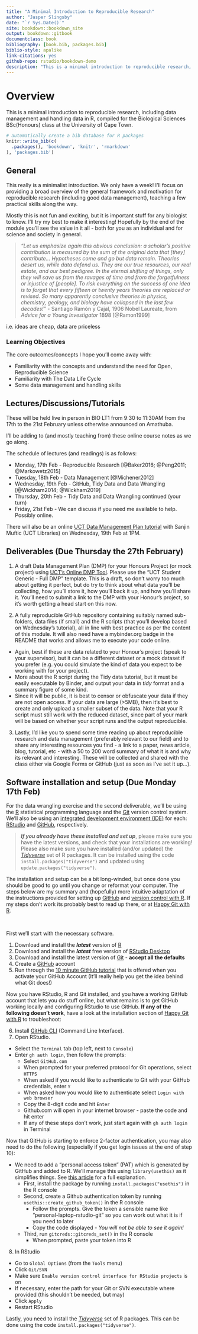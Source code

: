 ```yaml
--- 
title: "A Minimal Introduction to Reproducible Research"
author: "Jasper Slingsby"
date: "`r Sys.Date()`"
site: bookdown::bookdown_site
output: bookdown::gitbook
documentclass: book
bibliography: [book.bib, packages.bib]
biblio-style: apalike
link-citations: yes
github-repo: rstudio/bookdown-demo
description: "This is a minimal introduction to reproducible research, including data management and handling data in R, compiled for the Biological Sciences BSc(Honours) class at the University of Cape Town."
---
```


# Overview

This is a minimal introduction to reproducible research, including data management and handling data in R, compiled for the Biological Sciences BSc(Honours) class at the University of Cape Town.

```r
# automatically create a bib database for R packages
knitr::write_bib(c(
  .packages(), 'bookdown', 'knitr', 'rmarkdown'
), 'packages.bib')
```

## General

This really is a minimalist introduction. We only have a week! I’ll focus on providing a broad overview of the general framework and motivation for reproducible research (including good data management), teaching a few practical skills along the way. 

Mostly this is not fun and exciting, but it is important stuff for any biologist to know. I’ll try my best to make it interesting! Hopefully by the end of the module you’ll see the value in it all - both for you as an individual and for science and society in general.

> _"Let us emphasize again this obvious conclusion: a scholar's positive contribution is measured by the sum of the original data that [they] contribute... Hypotheses come and go but data remain. Theories desert us, while data defend us. They are our true resources, our real estate, and our best pedigree. In the eternal shifting of things, only they will save us from the ravages of time and from the forgetfulness or injustice of [people]. To risk everything on the success of one idea is to forget that every fifteen or twenty years theories are replaced or revised. So many apparently conclusive theories in physics, chemistry, geology, and biology have collapsed in the last few decades!"_ - Santiago Ramón y Cajal, 1906 Nobel Laureate, from _Advice for a Young Investigator_ 1898 [@Ramon1999]

i.e. ideas are cheap, data are priceless

### Learning Objectives

The core outcomes/concepts I hope you’ll come away with:

* Familiarity with the concepts and understand the need for Open, Reproducible Science
* Familiarity with The Data Life Cycle
* Some data management and handling skills

## Lectures/Discussions/Tutorials

These will be held live in person in BIO LT1 from 9:30 to 11:30AM from the 17th to the 21st February unless otherwise announced on Amathuba. 

I’ll be adding to (and mostly teaching from) these online course notes as we go along.

The schedule of lectures (and readings) is as follows:

- Monday, 17th Feb - Reproducible Research [@Baker2016; @Peng2011; @Markowetz2015]
- Tuesday, 18th Feb - Data Management [@Michener2012]
- Wednesday, 19th Feb - GitHub, Tidy Data and Data Wrangling [@Wickham2014; @Wickham2019]
- Thursday, 20th Feb - Tidy Data and Data Wrangling continued (your turn) 
- Friday, 21st Feb - We can discuss if you need me available to help. Possibly online.

There will also be an online [UCT Data Management Plan tutorial](https://uct.ac.za.libcal.com/event/13853106) with Sanjin Muftic (UCT Libraries) on Wednesday, 19th Feb at 1PM.

## Deliverables (Due Thursday the 27th February) {#deliverables}

1. A draft Data Management Plan (DMP) for your Honours Project (or mock project) using [UCT's Online DMP Tool](https://dmp.lib.uct.ac.za/). Please use the "UCT Student Generic - Full DMP" template. This is a draft, so don't worry too much about getting it perfect, but do try to think about what data you'll be collecting, how you'll store it, how you'll back it up, and how you'll share it. You'll need to submit a link to the DMP with your Honour's project, so it's worth getting a head start on this now.

2. A fully reproducible GitHub repository containing suitably named sub-folders, data files (if small) and the R scripts (that you'll develop based on Wednesday's tutorial), all in line with best practice as per the content of this module. It will also need have a mybinder.org badge in the README that works and allows me to execute your code online.
  - Again, best if these are data related to your Honour's project (speak to your supervisor), but it can be a different dataset or a mock dataset if you prefer (e.g. you could simulate the kind of data you expect to be working with for your project).
  - More about the R script during the Tidy data tutorial, but it must be easily executable by Binder, and output your data in _tidy_ format and a summary figure of some kind.
  - Since it will be public, it is best to censor or obfuscate your data if they are not open access. If your data are large (>5MB), then it's best to create and only upload a smaller subset of the data. Note that your R script must still work with the reduced dataset, since part of your mark will be based on whether your script runs and the output reproducible.
  
3. Lastly, I'd like you to spend some time reading up about reproducible research and data management (preferably relevant to our field) and to share any interesting resources you find - a link to a paper, news article, blog, tutorial, etc - with a 50 to 200 word summary of what it is and why its relevant and interesting. These will be collected and shared with the class either via Google Forms or GitHub (just as soon as I've set it up...).

## Software installation and setup (Due Monday 17th Feb) {#setup}

For the data wrangling exercise and the second deliverable, we'll be using the [R](https://cran.r-project.org/) statistical programming language and the [Git](https://git-scm.com/) version control system. We'll also be using an [integrated development environment (IDE)](https://en.wikipedia.org/wiki/Integrated_development_environment) for each: [RStudio](https://www.rstudio.com) and [GitHub](https://github.com/), respectively.

> _**If you already have these installed and set up**_, please make sure you have the latest versions, and check that your installations are working! Please also make sure you have installed (and/or updated) the [_Tidyverse_](https://www.tidyverse.org/) set of R packages. It can be installed using the code `install.packages("tidyverse")` and updated using `update.packages("tidyverse")`.

The installation and setup can be a bit long-winded, but once done you should be good to go until you change or reformat your computer. The steps below are my summary and (hopefully) more intuitive adaptation of the instructions provided for setting up [GitHub](https://docs.github.com/en/get-started/quickstart/set-up-git?email_source=welcome) and [version control with R](https://support.rstudio.com/hc/en-us/articles/200532077-Version-Control-with-Git-and-SVN). If my steps don't work its probably best to read up there, or at [Happy Git with R](https://happygitwithr.com/).

<br>

First we'll start with the necessary software. 

1. Download and install the ***latest*** version of [R](https://cran.r-project.org/)
2. Download and install the ***latest*** free version of [RStudio Desktop](https://www.rstudio.com/products/rstudio/download/)
3. Download and install the latest version of [Git](https://git-scm.com/) - **accept all the defaults**
4. Create a [GitHub](https://github.com/) account
5. Run through the [10 minute GitHub tutorial](https://guides.github.com/activities/hello-world/) that is offered when you activate your GitHub Account (It'll really help you get the idea behind what Git does!)

Now you have RStudio, R and Git installed, and you have a working GitHub account that lets you do stuff online, but what remains is to get GitHub working locally and configuring RStudio to use GitHub. **If any of the following doesn't work**, have a look at the installation section of [Happy Git with R](https://happygitwithr.com/) to troubleshoot:

6. Install [GitHub CLI](https://cli.github.com/) (Command Line Interface). 
7. Open RStudio. 
- Select the `Terminal` tab (top left, next to `Console`)
- Enter `gh auth login`, then follow the prompts:
  - Select `GitHub.com`
  - When prompted for your preferred protocol for Git operations, select `HTTPS`
  - When asked if you would like to authenticate to Git with your GitHub credentials, enter `Y`
  - When asked how you would like to authenticate select `Login with web browser`
  - Copy the 8-digit code and hit `Enter`
  - Github.com will open in your internet browser - paste the code and hit enter
  - If any of these steps don't work, just start again with `gh auth login` in Terminal

Now that GitHub is starting to enforce 2-factor authentication, you may also need to do the following (especially if you get login issues at the end of step 10):

- We need to add a "personal access token" (PAT) which is generated by GitHub and added to R. We'll manage this using `library(usethis)` as it simplifies things. See [this article](https://usethis.r-lib.org/articles/git-credentials.html) for a full explanation.
  - First, install the package by running `install.packages("usethis")` in the R console
  - Second, create a Github authentication token by running `usethis::create_github_token()` in the R console
    - Follow the prompts. Give the token a sensible name like "personal-laptop-rstudio-git" so you can work out what it is if you need to later
    - Copy the code displayed - _You will not be able to see it again!_
  - Third, run `gitcreds::gitcreds_set()` in the R console
    - When prompted, paste your token into R
8. In RStudio
- Go to `Global Options` (from the `Tools` menu)
- Click `Git/SVN`
- Make sure `Enable version control interface for RStudio projects` is on
- If necessary, enter the path for your Git or SVN executable where provided (this shouldn't be needed, but may)
- Click `Apply`
- Restart RStudio

Lastly, you need to install the [_Tidyverse_](https://www.tidyverse.org/) set of R packages. This can be done using the code `install.packages("tidyverse")`.
